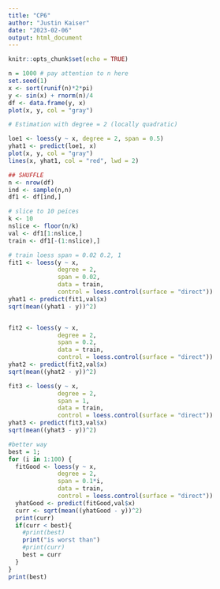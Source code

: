 ```yaml
---
title: "CP6"
author: "Justin Kaiser"
date: "2023-02-06"
output: html_document
---
```


```r
knitr::opts_chunk$set(echo = TRUE)
```

```r
n = 1000 # pay attention to n here
set.seed(1)
x <- sort(runif(n)*2*pi)
y <- sin(x) + rnorm(n)/4
df <- data.frame(y, x)
plot(x, y, col = "gray")

# Estimation with degree = 2 (locally quadratic)

loe1 <- loess(y ~ x, degree = 2, span = 0.5)
yhat1 <- predict(loe1, x)
plot(x, y, col = "gray")
lines(x, yhat1, col = "red", lwd = 2)

## SHUFFLE
n <- nrow(df)
ind <- sample(n,n)
df1 <- df[ind,]

# slice to 10 peices
k <- 10
nslice <- floor(n/k)
val <- df1[1:nslice,]
train <- df1[-(1:nslice),]

# train loess span = 0.02 0.2, 1 
fit1 <- loess(y ~ x, 
              degree = 2, 
              span = 0.02, 
              data = train, 
              control = loess.control(surface = "direct"))
yhat1 <- predict(fit1,val$x)
sqrt(mean((yhat1 - y))^2)


fit2 <- loess(y ~ x, 
              degree = 2, 
              span = 0.2, 
              data = train, 
              control = loess.control(surface = "direct"))
yhat2 <- predict(fit2,val$x)
sqrt(mean((yhat2 - y))^2)

fit3 <- loess(y ~ x, 
              degree = 2, 
              span = 1, 
              data = train, 
              control = loess.control(surface = "direct"))
yhat3 <- predict(fit3,val$x)
sqrt(mean((yhat3 - y))^2)

#better way
best = 1;
for (i in 1:100) {
  fitGood <- loess(y ~ x, 
              degree = 2, 
              span = 0.1*i, 
              data = train, 
              control = loess.control(surface = "direct"))
  yhatGood <- predict(fitGood,val$x)
  curr <- sqrt(mean((yhatGood - y))^2)
  print(curr)
  if(curr < best){
    #print(best)
    print("is worst than")
    #print(curr)
    best = curr
  }
}
print(best)


```
